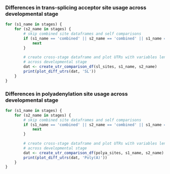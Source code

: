 ### Differences in trans-splicing acceptor site usage across developmental stage

```r
for (s1_name in stages) {
    for (s2_name in stages) {
        # skip combined site dataframes and self comparisons
        if (s1_name == 'combined' || s2_name == 'combined' || s1_name == s2_name) {
            next
        }
        
        # create cross-stage dataframe and plot UTRs with variables lengths
        # across developmental stage
        dat <- create_utr_comparison_df(sl_sites, s1_name, s2_name)
        print(plot_diff_utrs(dat, 'SL'))
    }
}
```

### Differences in polyadenylation site usage across developmental stage

```r
for (s1_name in stages) {
    for (s2_name in stages) {
        # skip combined site dataframes and self comparisons
        if (s1_name == 'combined' || s2_name == 'combined' || s1_name == s2_name) {
            next
        }
        
        # create cross-stage dataframe and plot UTRs with variables lengths
        # across developmental stage
        dat <- create_utr_comparison_df(polya_sites, s1_name, s2_name)
        print(plot_diff_utrs(dat, 'Poly(A)'))
    }
}
```

